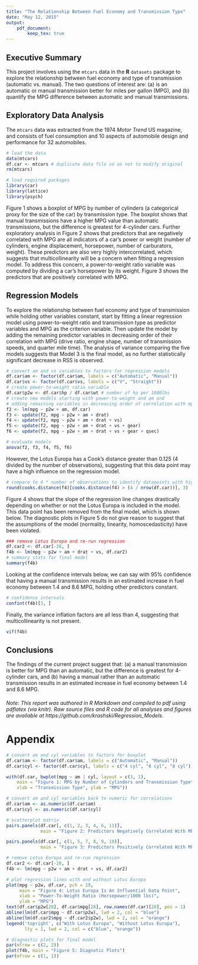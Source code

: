 ```yaml
---
title: "The Relationship Between Fuel Economy and Transmission Type"
date: "May 12, 2015"
output: 
    pdf_document:
        keep_tex: true
---
```

## Executive Summary
This project involves using the `mtcars` data in the **R** `datasets` package to explore the relationship between fuel economy and type of transmission (automatic vs. manual). The two questions of interest are: (a) is an automatic or manual transmission better for miles per gallon (MPG), and (b) quantify the MPG difference between automatic and manual transmissions.

## Exploratory Data Analysis
The `mtcars` data was extracted from the 1974 *Motor Trend* US magazine, and consists of fuel consumption and 10 aspects of automobile design and performance for 32 automobiles. 
```r
# load the data
data(mtcars)
df.car <- mtcars # duplicate data file so as not to modify original
rm(mtcars)

# load required packages
library(car)
library(lattice)
library(psych)
```
Figure 1 shows a boxplot of MPG by number of cylinders (a categorical proxy for the size of the car) by transmission type. The boxplot shows that manual transmissions have a higher MPG value than automatic transmissions, but the difference is greatest for 4-cylinder cars. 
Further exploratory analysis in Figure 2 shows that predictors that are negatively correlated with MPG are all indicators of a car's power or weight (number of cylinders, engine displacement, horsepower, number of carburators, weight). These predictors are also very highly intercorrelated, which suggests that multicollinearity will be a concern when fitting a regression model. To address this concern, a power-to-weight ratio variable was computed by dividing a car's horsepower by its weight. Figure 3 shows the predictors that are positively correlated with MPG.

## Regression Models
To explore the relationship between fuel economy and type of transmission while holding other variables constant, start by fitting a linear regression model using power-to-weight ratio and transmission type as predictor variables and MPG as the criterion variable. Then update the model by adding the remaining predictor variables in decreasing order of their correlation with MPG (drive ratio, engine shape, number of transmission speeds, and quarter mile time). The analysis of variance comparing the five models suggests that Model 3 is the final model, as no further statistically significant decrease in RSS is observed.
```r
# convert am and vs variables to factors for regression models
df.car$am <- factor(df.car$am, labels = c("Automatic", "Manual"))
df.car$vs <- factor(df.car$vs, labels = c("V", "Straight"))
# create power-to-weight ratio variable
df.car$p2w <- df.car$hp / df.car$wt # number of hp per 1000lbs
# create new models starting with power-to-weight and am and 
# adding remaining variables in decreasing order of correlation with mpg
f2 <- lm(mpg ~ p2w + am, df.car)
f3 <- update(f2, mpg ~ p2w + am + drat)
f4 <- update(f2, mpg ~ p2w + am + drat + vs)
f5 <- update(f2, mpg ~ p2w + am + drat + vs + gear)
f6 <- update(f2, mpg ~ p2w + am + drat + vs + gear + qsec)

# evaluate models
anova(f2, f3, f4, f5, f6)
```
However, the Lotus Europa has a Cook's distance greater than 0.125 (4 divided by the number of observations), suggesting that this data point may have a high influence on the regression model.
```r
# compare to 4 * number of observations to identify datapoints with high influence
round(cooks.distance(f4)[cooks.distance(f4) > (4 / nrow(df.car))], 3)
```
Figure 4 shows that the slope of the regression line changes drastically depending on whether or not the Lotus Europa is included in the model. This data point has been removed from the final model, which is shown below. The diagnostic plots in Figure 5 do not give reason to suggest that the assumptions of the model (normality, linearity, homoscedasticity) have been violated.
```r
### remove Lotus Europa and re-run regression
df.car2 <- df.car[-28, ]
f4b <- lm(mpg ~ p2w + am + drat + vs, df.car2)
# summary stats for final model
summary(f4b)
```
Looking at the confidence intervals below, we can say with 95% confidence that having a manual transmission results in an estimated increase in fuel economy between 1.4 and 8.6 MPG, holding other predictors constant.
```r
# confidence intervals
confint(f4b)[3, ]
```
Finally, the variance inflation factors are all less than 4, suggesting that multicollinearity is not present.
```r
vif(f4b)
```

## Conclusions
The findings of the current project suggest that: (a) a manual transmission is better for MPG than an automatic, but the difference is greatest for 4-cylinder cars, and (b) having a manual rather than an automatic transmission results in an estimated increase in fuel economy between 1.4 and 8.6 MPG.

###### Note: This report was authored in R Markdown and compiled to pdf using pdflatex (via knitr). Raw source files and R code for all analyses and figures are available at https://github.com/krashski/Regression_Models.

# Appendix

```r
# convert am and cyl variables to factors for boxplot
df.car$am <- factor(df.car$am, labels = c("Automatic", "Manual"))
df.car$cyl <- factor(df.car$cyl, labels = c("4 cyl", "6 cyl", "8 cyl"))

with(df.car, bwplot(mpg ~ am | cyl, layout = c(3, 1),
    main = "Figure 1: MPG by Number of Cylinders and Transmission Type",
    xlab = "Transmission Type", ylab = "MPG"))
```

```r
# convert am and cyl variables back to numeric for correlations
df.car$am <- as.numeric(df.car$am)
df.car$cyl <- as.numeric(df.car$cyl)

# scatterplot matrix
pairs.panels(df.car[, c(1, 2, 3, 4, 6, 11)], 
             main = "Figure 2: Predictors Negatively Correlated With MPG")
```

```r
pairs.panels(df.car[, c(1, 5, 7, 8, 9, 10)], 
             main = "Figure 3: Predictors Positively Correlated With MPG")
```

```r
# remove Lotus Europa and re-run regression
df.car2 <- df.car[-28, ]
f4b <- lm(mpg ~ p2w + am + drat + vs, df.car2)

# plot regression lines with and without Lotus Europa
plot(mpg ~ p2w, df.car, pch = 19, 
     main = "Figure 4: Lotus Europa Is An Influential Data Point",
     xlab = "Power-To-Weight Ratio (Horsepower/1000 lbs)",
     ylab = "MPG")
text(df.car$p2w[28], df.car$mpg[28], row.names(df.car)[28], pos = 1)
abline(lm(df.car$mpg ~ df.car$p2w), lwd = 2, col = "blue")
abline(lm(df.car2$mpg ~ df.car2$p2w), lwd = 2, col = "orange")
legend('topright', c("With Lotus Europa", "Without Lotus Europa"),
       lty = 1, lwd = 2, col = c("blue", "orange"))
```

```r
# diagnostic plots for final model
par(mfrow = c(2, 2))
plot(f4b, main = "Figure 5: Diagnotic Plots")
par(mfrow = c(1, 1))
```
